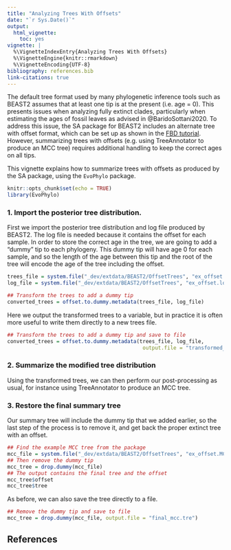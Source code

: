 ```yaml
---
title: "Analyzing Trees With Offsets"
date: "`r Sys.Date()`"
output:
  html_vignette:
    toc: yes
vignette: |
  %\VignetteIndexEntry{Analyzing Trees With Offsets} 
  %\VignetteEngine{knitr::rmarkdown} 
  %\VignetteEncoding{UTF-8}
bibliography: references.bib
link-citations: true
---
```


The default tree format used by many phylogenetic inference tools such as BEAST2 assumes that at least one tip is at the present (i.e. age = 0). This presents issues when analyzing fully extinct clades, particularly when estimating the ages of fossil leaves as advised in @BaridoSottani2020. To address this issue, the SA package for BEAST2 includes an alternate tree with offset format, which can be set up as shown in the [FBD tutorial](https://taming-the-beast.org/tutorials/FBD-tutorial/). However, summarizing trees with offsets (e.g. using TreeAnnotator to produce an MCC tree) requires additional handling to keep the correct ages on all tips.

This vignette explains how to summarize trees with offsets as produced by the SA package, using the `EvoPhylo` package.

```r
knitr::opts_chunk$set(echo = TRUE)
library(EvoPhylo)
```

### 1. Import the posterior tree distribution.

First we import the posterior tree distribution and log file produced by BEAST2. The log file is needed because it contains the offset for each sample. In order to store the correct age in the tree, we are going to add a "dummy" tip to each phylogeny. This dummy tip will have age 0 for each sample, and so the length of the age between this tip and the root of the tree will encode the age of the tree including the offset.

```r
trees_file = system.file("_dev/extdata/BEAST2/OffsetTrees", "ex_offset.trees", package = "EvoPhylo")
log_file = system.file("_dev/extdata/BEAST2/OffsetTrees", "ex_offset.log", package = "EvoPhylo")

## Transform the trees to add a dummy tip
converted_trees = offset.to.dummy.metadata(trees_file, log_file)
```

Here we output the transformed trees to a variable, but in practice it is often more useful to write them directly to a new trees file.

```r
## Transform the trees to add a dummy tip and save to file
converted_trees = offset.to.dummy.metadata(trees_file, log_file, 
                                            output.file = "transformed_offset.trees")
```

### 2. Summarize the modified tree distribution

Using the transformed trees, we can then perform our post-processing as usual, for instance using TreeAnnotator to produce an MCC tree.

### 3. Restore the final summary tree

Our summary tree will include the dummy tip that we added earlier, so the last step of the process is to remove it, and get back the proper extinct tree with an offset.

```r
## Find the example MCC tree from the package
mcc_file = system.file("_dev/extdata/BEAST2/OffsetTrees", "ex_offset.MCC.tre", package = "EvoPhylo")
## Then remove the dummy tip
mcc_tree = drop.dummy(mcc_file)
## The output contains the final tree and the offset
mcc_tree$offset
mcc_tree$tree
```

As before, we can also save the tree directly to a file.

```r
## Remove the dummy tip and save to file
mcc_tree = drop.dummy(mcc_file, output.file = "final_mcc.tre")
```

## References
